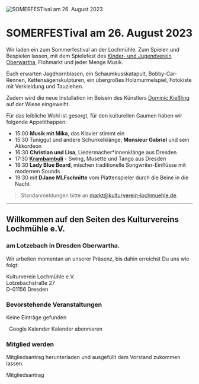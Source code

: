 ![SOMERFESTival am 26. August 2023](/assets/images/SOMMERFESTival-2023.png)

# SOMERFESTival am 26. August 2023

Wir laden ein zum Sommerfestival an der Lochmühle. Zum Spielen und Bespielen lassen, mit dem Spielefest des [Kinder- und Jugendverein Oberwartha](http://kinder-oberwartha.de/), Flohmarkt und jeder Menge Musik.

Euch erwarten Jagdhornblasen, ein Schaumkusskatapult, Bobby-Car-Rennen, Kettensägenskulpturen, ein übergroßes Holzmurmelspiel, Fotokiste mit Verkleidung und Tauziehen.

Zudem wird die neue Installation im Beisein des Künstlers [Dominic Kießling](https://www.dominickiessling.net/sculpture) auf der Wiese eingeweiht.

Für das leibliche Wohl ist gesorgt, für den kulturellen Gaumen haben wir folgende Appetithappen:

- 15:00 **Musik mit Mika**, das Klavier stimmt ein
- 15:30 Tuniggut und andere Schunkelklänge; **Monsieur Gabriel** und sein Akkordeon
- 16:30 **Christian und Lisa**, Liedermacher\*innenklänge aus Dresden
- 17:30 [**Krambambuli**](http://www.krambambuli-musik.de/) - Swing, Musette und Tango aus Dresden
- 18:30 **Lady Blue Beard**, mischen traditionelle Songwriter-Einflüsse mit modernen Sounds
- 19:30 mit **DJane MLFschnitte** vom Plattenspieler durch die Beine in die Nacht

> Standanmeldungen bitte an [markt@kulturverein-lochmuehle.de](mailto:markt@kulturverein-lochmuehle.de).

---

## Willkommen auf den Seiten des Kulturvereins Lochmühle e.V.

### am Lotzebach in Dresden Oberwartha.

Wir arbeiten momentan an unserer Präsenz, bis dahin erreichst Du uns wie folgt:

Kulturverein Lochmühle e.V.\
Lotzebachstraße 27\
D-01156 Dresden

### Bevorstehende Veranstaltungen

<kvlm-upcoming-events calendar-url="{{config.calendar.upcoming}}"
                      loading="Lade Veranstaltungen">
Keine Einträge gefunden
</kvlm-upcoming-events>

&nbsp;
<kvlm-buttons>
<kvlm-button href="{{config.calendar.google}}" target="_blank">
Google Kalender
</kvlm-button>
<kvlm-button href="{{config.calendar.ical}}" download="KVLM Kalender">
Kalender abonnieren
</kvlm-button>
</kvlm-buttons>

### Mitglied werden

Mitgliedsantrag herunterladen und ausgefüllt dem Vorstand zukommen lassen.

<kvlm-button href="{{config.docs.membership}}" download="KVLM Mitgliedsantrag.pdf">
  Mitgliedsantrag
</kvlm-button>
